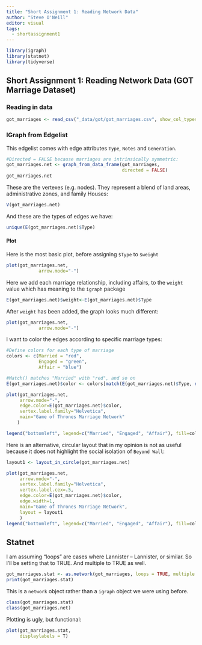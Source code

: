 ```yaml
---
title: "Short Assignment 1: Reading Network Data"
author: "Steve O'Neill"
editor: visual
tags: 
  - shortassignment1
---
```


```r
library(igraph)
library(statnet)
library(tidyverse)
```

## Short Assignment 1: Reading Network Data (GOT Marriage Dataset)

### Reading in data

```r
got_marriages <- read_csv("_data/got/got_marriages.csv", show_col_types = FALSE)
```

### IGraph from Edgelist

This edgelist comes with edge attributes `Type`, `Notes` and `Generation`.

```r
#Directed = FALSE because marriages are intrinsically symmetric:
got_marriages.net <- graph_from_data_frame(got_marriages,
                                           directed = FALSE)
got_marriages.net
```

These are the vertexes (e.g. nodes). They represent a blend of land areas, administrative zones, and family Houses:

```r
V(got_marriages.net)
```

And these are the types of edges we have:

```r
unique(E(got_marriages.net)$Type)
```

#### Plot

Here is the most basic plot, before assigning `$Type` to `$weight`

```r
plot(got_marriages.net,
            arrow.mode="-")
```

Here we add each marriage relationship, including affairs, to the `weight` value which has meaning to the `igraph` package

```r
E(got_marriages.net)$weight<-E(got_marriages.net)$Type
```

After `weight` has been added, the graph looks much different:

```r
plot(got_marriages.net,
            arrow.mode="-")
```

I want to color the edges according to specific marriage types:

```r
#Define colors for each type of marriage
colors <- c(Married = "red", 
            Engaged = "green", 
            Affair = "blue")

#Match() matches "Married" with "red", and so on
E(got_marriages.net)$color <- colors[match(E(got_marriages.net)$Type, names(colors))]

plot(got_marriages.net,
     arrow.mode="-",
     edge.color=E(got_marriages.net)$color,
     vertex.label.family="Helvetica",
     main="Game of Thrones Marriage Network"
    )

legend("bottomleft", legend=c("Married", "Engaged", "Affair"), fill=colors, title="Type of marriage", cex=0.8)
```

Here is an alternative, circular layout that in my opinion is not as useful because it does not highlight the social isolation of `Beyond Wall`:

```r
layout1 <- layout_in_circle(got_marriages.net)

plot(got_marriages.net,
     arrow.mode="-",
     vertex.label.family="Helvetica",
     vertex.label.cex=.5,
     edge.color=E(got_marriages.net)$color,
     edge.width=1,
     main="Game of Thrones Marriage Network",
     layout = layout1
     )
legend("bottomleft", legend=c("Married", "Engaged", "Affair"), fill=colors, title="Type of marriage", cex=0.8)
```

## Statnet

I am assuming "loops" are cases where Lannister -- Lannister, or similar. So I'll be setting that to TRUE. And multiple to TRUE as well.

```r
got_marriages.stat <- as.network(got_marriages, loops = TRUE, multiple = TRUE)
print(got_marriages.stat)
```

This is a `network` object rather than a `igraph` object we were using before.

```r
class(got_marriages.stat)
class(got_marriages.net)
```

Plotting is ugly, but functional:

```r
plot(got_marriages.stat,
     displaylabels = T)
```
